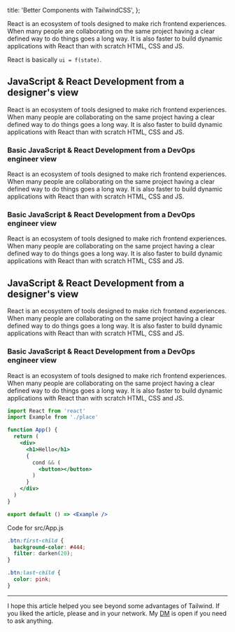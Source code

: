 
  title: 'Better Components with TailwindCSS',
};

React is an ecosystem of tools designed to make rich frontend experiences. When many people are collaborating on the same project having a clear defined way to do things goes a long way. It is also faster to build dynamic applications with React than with scratch HTML, CSS and JS.

React is basically `ui = f(state)`.

## JavaScript & React Development from a designer's view
React is an ecosystem of tools designed to make rich frontend experiences. When many people are collaborating on the same project having a clear defined way to do things goes a long way. It is also faster to build dynamic applications with React than with scratch HTML, CSS and JS.

### Basic JavaScript & React Development from a DevOps engineer view
React is an ecosystem of tools designed to make rich frontend experiences. When many people are collaborating on the same project having a clear defined way to do things goes a long way. It is also faster to build dynamic applications with React than with scratch HTML, CSS and JS.

### Basic JavaScript & React Development from a DevOps engineer view
React is an ecosystem of tools designed to make rich frontend experiences. When many people are collaborating on the same project having a clear defined way to do things goes a long way. It is also faster to build dynamic applications with React than with scratch HTML, CSS and JS.

## JavaScript & React Development from a designer's view
React is an ecosystem of tools designed to make rich frontend experiences. When many people are collaborating on the same project having a clear defined way to do things goes a long way. It is also faster to build dynamic applications with React than with scratch HTML, CSS and JS.

### Basic JavaScript & React Development from a DevOps engineer view
React is an ecosystem of tools designed to make rich frontend experiences. When many people are collaborating on the same project having a clear defined way to do things goes a long way. It is also faster to build dynamic applications with React than with scratch HTML, CSS and JS.


```jsx {1-4,9}
import React from 'react'
import Example from './place'

function App() {
  return (
    <div>
      <h1>Hello</h1>
      {
        cond && (
          <button></button>
        )
      }
    </div>
  )
}

export default () => <Example />
```

<span className="block text-center text-gray-700">Code for src/App.js</span>

```css
.btn:first-child {
  background-color: #444;
  filter: darken(20);
}

.btn:last-child {
  color: pink;
}
```

----

I hope this article helped you see beyond some advantages of Tailwind. If you liked the article, please <TwitterShare meta={meta} /> and in your network. My [DM](https://twitter.com/messages/1650129775-1650129775?recipient_id=1650129775&text=Hey!) is open if you need to ask anything.
